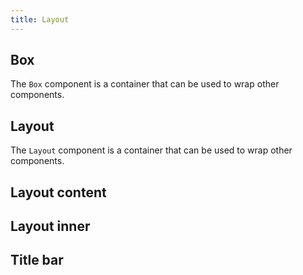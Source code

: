 ```yaml
---
title: Layout
---
```



## Box

The `Box` component is a container that can be used to wrap other components.

<Box />


## Layout

The `Layout` component is a container that can be used to wrap other components.

<Layout />


## Layout content

## Layout inner

## Title bar
